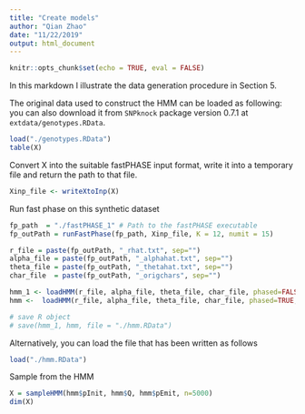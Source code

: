 ```yaml
---
title: "Create models"
author: "Qian Zhao"
date: "11/22/2019"
output: html_document
---
```


```r
knitr::opts_chunk$set(echo = TRUE, eval = FALSE)
```

In this markdown I illustrate the data generation procedure in Section 5.

The original data used to construct the HMM can be loaded as following: you can also download it from `SNPknock` package version 0.7.1 at `extdata/genotypes.RData`.

```r
load("./genotypes.RData")
table(X)
```

Convert X into the suitable fastPHASE input format, write it into a temporary file and return the path to that file.
```r
Xinp_file <- writeXtoInp(X)
```

Run fast phase on this synthetic dataset

```r
fp_path  = "./fastPHASE_1" # Path to the fastPHASE executable
fp_outPath = runFastPhase(fp_path, Xinp_file, K = 12, numit = 15)

r_file = paste(fp_outPath, "_rhat.txt", sep="")
alpha_file = paste(fp_outPath, "_alphahat.txt", sep="")
theta_file = paste(fp_outPath, "_thetahat.txt", sep="")
char_file  = paste(fp_outPath, "_origchars", sep="")

hmm_1 <- loadHMM(r_file, alpha_file, theta_file, char_file, phased=FALSE, compact = TRUE)
hmm <-  loadHMM(r_file, alpha_file, theta_file, char_file, phased=TRUE, compact = FALSE)

# save R object 
# save(hmm_1, hmm, file = "./hmm.RData")
```

Alternatively, you can load the file that has been written as follows

```r
load("./hmm.RData")
```

Sample from the HMM 

```r
X = sampleHMM(hmm$pInit, hmm$Q, hmm$pEmit, n=5000)
dim(X)
```



